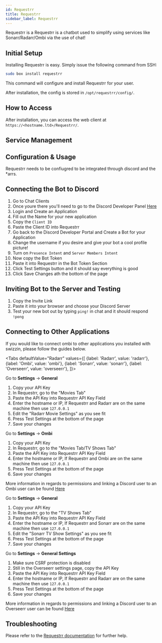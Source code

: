 ```yaml
---
id: Requestrr
title: Requestrr
sidebar_label: Requestrr
---
```


Requestrr is a Requestrr is a chatbot used to simplify using services like Sonarr/Radarr/Ombi via the use of chat!

## Initial Setup

Installing Requestrr is easy. Simply issue the following command from SSH:

```bash main
sudo box install requestrr
```
This command will configure and install Requestrr for your user.

After installation, the config is stored in `/opt/requestrr/config/`.

## How to Access

After installation, you can access the web client at `https://<hostname.ltd>/Requestrr/`.

## Service Management


<SystemdTabs service="Requestrr"/>

## Configuration & Usage

Requestrr needs to be confiugred to be integrated through discord and the *arrs.

## Connecting the Bot to Discord
1. Go to Chat Clients
2. Once youre there you'll need to go to the Discord Developer Panel [Here](https://discordapp.com/developers/applications)
3. Login and Create an Application
4. Fill out the Name for your new application
5. Copy the `Client ID`
6. Paste the Client ID into Requestrr
7. Go back to the Discord Developer Portal and Create a Bot for your Application
8. Change the username if you desire and give your bot a cool profile picture!
9. Turn on `Presence Intent` and `Server Members Intent`
10. Now copy the Bot Token
11. Paste it into Requestrr in the Bot Token Section
12. Click Test Settings button and it should say everything is good
13. Click Save Changes ath the bottom of the page

## Inviting Bot to the Server and Testing
1. Copy the Invite Link
2. Paste it into your browser and choose your Discord Server
3. Test your new bot out by typing `ping!` in chat and it should respond `!pong`

## Connecting to Other Applications

If you would like to connect ombi to other applications you installed with swizzin, please follow the guides below.


<Tabs
  defaultValue="Radarr"
  values={[
    {label: 'Radarr', value: 'radarr'},
    {label: 'Ombi', value: 'ombi'},
    {label: 'Sonarr', value: 'sonarr'},
    {label: 'Overseerr', value: 'overseerr'},
  ]}>
<TabItem value="radarr">


  Go to **Settings** -> **General**
  
  1. Copy your API Key
  2. In Requestrr, go to the "Movies Tab"
  3. Paste the API Key into Requestrr API Key Field
  4. Enter the hostname or IP, If Requestrr and Radarr are on the same machine then use `127.0.0.1`
  5. Edit the "Radarr Movie Settings" as you see fit
  6. Press Test Settings at the bottom of the page
  7. Save your changes

 </TabItem>

 <TabItem value="ombi">


  Go to **Settings** -> **Ombi**
  
  1. Copy your API Key
  2. In Requestrr, go to the "Movies Tab/TV Shows Tab"
  3. Paste the API Key into Requestrr API Key Field
  4. Enter the hostname or IP, If Requestrr and Ombi are on the same machine then use `127.0.0.1`
  5. Press Test Settings at the bottom of the page
  6. Save your changes

More information in regards to permissions and linking a Discord user to an Ombi user can be found [Here](https://github.com/darkalfx/requestrr/wiki/Configuring-Ombi#configuring-permissions)

 </TabItem>

<TabItem value="sonarr">


  Go to **Settings** -> **General**
  
  1. Copy your API Key
  2. In Requestrr, go to the "TV Shows Tab"
  3. Paste the API Key into Requestrr API Key Field
  4. Enter the hostname or IP, If Requestrr and Sonarr are on the same machine then use `127.0.0.1`
  5. Edit the "Sonarr TV Show Settings" as you see fit
  6. Press Test Settings at the bottom of the page
  7. Save your changes

 </TabItem>

<TabItem value="overseerr">


  Go to **Settings** -> **General Settings**
  
  1. Make sure CSRF protection is disabled
  2. Still in the Overseerr settings page, copy the API Key
  3. Paste the API Key into Requestrr API Key Field
  4. Enter the hostname or IP, If Requestrr and Radarr are on the same machine then use `127.0.0.1`
  5. Press Test Settings at the bottom of the page
  6. Save your changes

More information in regards to permissions and linking a Discord user to an Overseerr user can be found [Here](https://github.com/darkalfx/requestrr/wiki/Configuring-Overseerr#configuring-permissions)

 </TabItem>

## Troubleshooting


<Troubleshooting />

Please refer to the [Requestrr documentation](https://docs.Requestrr.net/intro/getting-started.html) for further help.